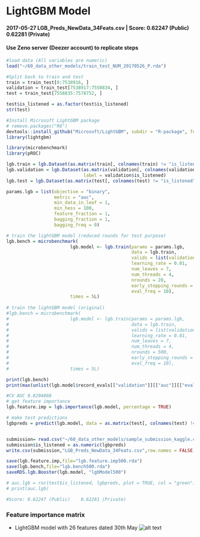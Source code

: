# LightGBM Model
#### 2017-05-27	LGB_Preds_NewData_34Feats.csv	| Score: 0.62247 (Public)	0.62281 (Private)

#### Use Zeno server (Deezer account) to replicate steps
```r
#load data (All variables are numeric)
load("~/60_data_other_models/train_test_NUM_20170526_P.rda")

#Split back to train and test
train = train_test[0:7538916, ]
validation = train_test[7538917:7558834, ]
test = train_test[7558835:7578752, ]

test$is_listened = as.factor(test$is_listened)
str(test)

#Install Microsoft LightGBM package
# remove.packages("R6")
devtools::install_github("Microsoft/LightGBM", subdir = "R-package", force = TRUE)
library(lightgbm)

library(microbenchmark)
library(pROC)

lgb.train = lgb.Dataset(as.matrix(train[, colnames(train) != "is_listened"]), label = train$is_listened)
lgb.validation = lgb.Dataset(as.matrix(validation[, colnames(validation) != "is_listened"]), 
                             label = validation$is_listened)
lgb.test = lgb.Dataset(as.matrix(test[, colnames(test) != "is_listened"]), label = test$is_listened)

params.lgb = list(objective = "binary", 
                  metric = "auc", 
                  min_data_in_leaf = 1, 
                  min_hess = 100, 
                  feature_fraction = 1, 
                  bagging_fraction = 1, 
                  bagging_freq = 0)

# train the lightGBM model (reduced rounds for test purpose)
lgb.bench = microbenchmark(
                    	lgb.model <- lgb.train(params = params.lgb, 
                    	                       data = lgb.train, 
                    	                       valids = list(validation = lgb.validation), 
                    	                       learning_rate = 0.01, 
                    	                       num_leaves = 7, 
                    	                       num_threads = 4, 
                    	                       nrounds = 20, 
                    	                       early_stopping_rounds = 4, 
                    	                       eval_freq = 10), 
                    	times = 5L)
                      
# train the lightGBM model (original)
#lgb.bench = microbenchmark(
#                    	lgb.model <- lgb.train(params = params.lgb, 
#                    	                       data = lgb.train, 
#                    	                       valids = list(validation = lgb.validation), 
#                    	                       learning_rate = 0.01, 
#                    	                       num_leaves = 7, 
#                    	                       num_threads = 4, 
#                    	                       nrounds = 500, 
#                    	                       early_stopping_rounds = 40, 
#                    	                       eval_freq = 10), 
#                    	times = 5L)

print(lgb.bench)
print(max(unlist(lgb.model$record_evals[["validation"]][["auc"]][["eval"]])))

#CV AUC 0.8204868
# get feature importance
lgb.feature.imp = lgb.importance(lgb.model, percentage = TRUE)

# make test predictions
lgbpreds = predict(lgb.model, data = as.matrix(test[, colnames(test) != "is_listened"]), n = lgb.model$best_iter)


submission= read.csv("~/60_data_other_models/sample_submission_kaggle.csv")
submission$is_listened = as.numeric(lgbpreds)
write.csv(submission,"LGB_Preds_NewData_34Feats.csv",row.names = FALSE)

save(lgb.feature.imp,file="lgb.feature.imp500.rda")
save(lgb.bench,file="lgb.bench500.rda")
saveRDS.lgb.Booster(lgb.model, "lgbModel500")

# auc.lgb = roc(test$is_listened, lgbpreds, plot = TRUE, col = "green")
# print(auc.lgb)

#Score: 0.62247 (Public)	0.62281 (Private)
```

### Feature importance matrix

* LightGBM model with 26 features dated 30th May
![alt text](https://github.com/pranavpandya84/deezer_report/blob/master/Models/LB_Score/model_plots/lightgbm_num_26_30th_May.PNG)

